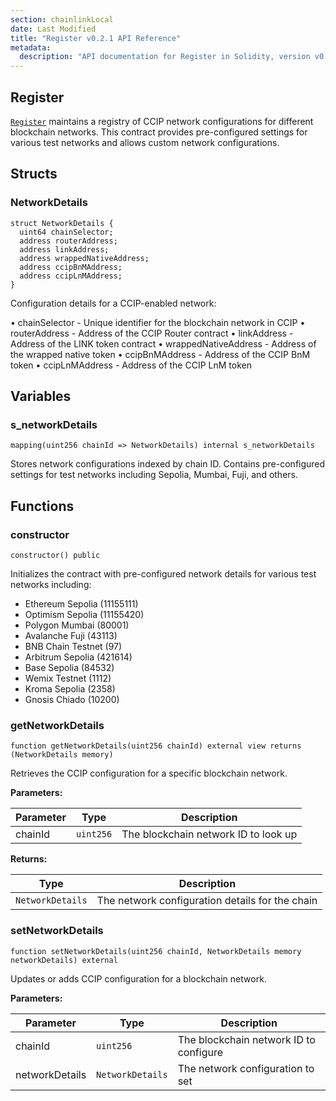 ```yaml
---
section: chainlinkLocal
date: Last Modified
title: "Register v0.2.1 API Reference"
metadata:
  description: "API documentation for Register in Solidity, version v0.2.1."
---
```



<Common callout="importPackage021" />

## Register

[`Register`](https://github.com/smartcontractkit/chainlink-local/blob/ba1f4636e657f161df634379a5057a5a394e2fbb/src/ccip/Register.sol) maintains a registry of CCIP network configurations for different blockchain networks. This contract provides pre-configured settings for various test networks and allows custom network configurations.

## Structs

### NetworkDetails

```solidity
struct NetworkDetails {
  uint64 chainSelector;
  address routerAddress;
  address linkAddress;
  address wrappedNativeAddress;
  address ccipBnMAddress;
  address ccipLnMAddress;
}
```

Configuration details for a CCIP-enabled network:

• chainSelector - Unique identifier for the blockchain network in CCIP
• routerAddress - Address of the CCIP Router contract
• linkAddress - Address of the LINK token contract
• wrappedNativeAddress - Address of the wrapped native token
• ccipBnMAddress - Address of the CCIP BnM token
• ccipLnMAddress - Address of the CCIP LnM token

## Variables

### s_networkDetails

```solidity
mapping(uint256 chainId => NetworkDetails) internal s_networkDetails
```

Stores network configurations indexed by chain ID. Contains pre-configured settings for test networks including Sepolia, Mumbai, Fuji, and others.

## Functions

### constructor

```solidity
constructor() public
```

Initializes the contract with pre-configured network details for various test networks including:

- Ethereum Sepolia (11155111)
- Optimism Sepolia (11155420)
- Polygon Mumbai (80001)
- Avalanche Fuji (43113)
- BNB Chain Testnet (97)
- Arbitrum Sepolia (421614)
- Base Sepolia (84532)
- Wemix Testnet (1112)
- Kroma Sepolia (2358)
- Gnosis Chiado (10200)

### getNetworkDetails

```solidity
function getNetworkDetails(uint256 chainId) external view returns (NetworkDetails memory)
```

Retrieves the CCIP configuration for a specific blockchain network.

**Parameters:**

| Parameter | Type      | Description                          |
| --------- | --------- | ------------------------------------ |
| chainId   | `uint256` | The blockchain network ID to look up |

**Returns:**

| Type             | Description                                     |
| ---------------- | ----------------------------------------------- |
| `NetworkDetails` | The network configuration details for the chain |

### setNetworkDetails

```solidity
function setNetworkDetails(uint256 chainId, NetworkDetails memory networkDetails) external
```

Updates or adds CCIP configuration for a blockchain network.

**Parameters:**

| Parameter      | Type             | Description                            |
| -------------- | ---------------- | -------------------------------------- |
| chainId        | `uint256`        | The blockchain network ID to configure |
| networkDetails | `NetworkDetails` | The network configuration to set       |
